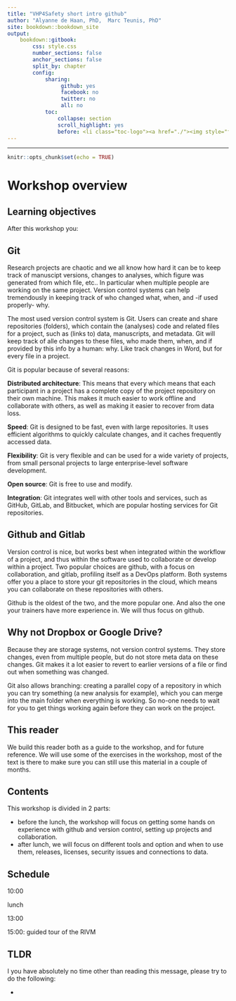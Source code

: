 ```yaml
---
title: "VHP4Safety short intro github"
author: "Alyanne de Haan, PhD,  Marc Teunis, PhD"
site: bookdown::bookdown_site
output: 
    bookdown::gitbook:
        css: style.css
        number_sections: false
        anchor_sections: false
        split_by: chapter
        config:
            sharing:
                 github: yes
                 facebook: no
                 twitter: no
                 all: no
            toc:
                collapse: section
                scroll_highlight: yes
                before: <li class="toc-logo"><a href="./"><img style="float:left;" src="images/voorbeeldlogo2.png"></a> <h4 class=".paddingtitel ">github intro </h2></li>
---
```

---

```r
knitr::opts_chunk$set(echo = TRUE)

```

# Workshop overview

## Learning objectives

After this workshop you:



## Git

Research projects are chaotic and we all know how hard it can be to keep track of manuscipt versions, changes to analyses, which figure was generated from which file, etc.. In particular when multiple people are working on the same project. Version control systems can help tremendously in keeping track of who changed what, when, and -if used properly- why.

The most used version control system is Git. Users can create and share repositories (folders), which contain the (analyses) code and related files for a project, such as (links to) data, manuscripts, and metadata. Git will keep track of alle changes to these files, who made them, when, and if provided by this info by a human: why. Like track changes in Word, but for every file in a project.

Git is popular because of several reasons:

**Distributed architecture**: This means that every which means that each participant in a project has a complete copy of the project repository on their own machine. This makes it much easier to work offline and collaborate with others, as well as making it easier to recover from data loss.

**Speed**: Git is designed to be fast, even with large repositories. It uses efficient algorithms to quickly calculate changes, and it caches frequently accessed data.

**Flexibility**: Git is very flexible and can be used for a wide variety of projects, from small personal projects to large enterprise-level software development.

**Open source**: Git is free to use and modify. 

**Integration**: Git integrates well with other tools and services, such as GitHub, GitLab, and Bitbucket, which are popular hosting services for Git repositories. 


## Github and Gitlab

Version control is nice, but works best when integrated within the workflow of a project, and thus within the software used to collaborate or develop within a project. Two popular choices are github, with a focus on collaboration, and gitlab, profiling itself as a DevOps platform. Both systems offer you a place to store your git repositories in the cloud, which means you can collaborate on these repositories with others.

Github is the oldest of the two, and the more popular one. And also the one your trainers have more experience in. We will thus focus on github.

## Why not Dropbox or Google Drive?

Because they are storage systems, not version control systems. They store changes, even from multiple people, but do not store meta data on these changes. Git makes it a lot easier to revert to earlier versions of a file or find out when something was changed.

Git also allows branching: creating a parallel copy of a repository in which you can try something (a new analysis for example), which you can merge into the main folder when everything is working. So no-one needs to wait for you to get things working again before they can work on the project.

 
## This reader
We build this reader both as a guide to the workshop, and for future reference. We will use some of the exercises in the workshop, most of the text is there to make sure you can still use this material in a couple of months.

## Contents 

This workshop is divided in 2 parts: 

- before the lunch, the workshop will focus on getting some hands on experience with github and version control, setting up projects and collaboration.
- after lunch, we will focus on different tools and option and when to use them, releases, licenses, security issues and connections to data.

## Schedule 

10:00


lunch


13:00


15:00: guided tour of the RIVM


## TLDR

I you have absolutely no time other than reading this message, please try to do the following:

 - 
